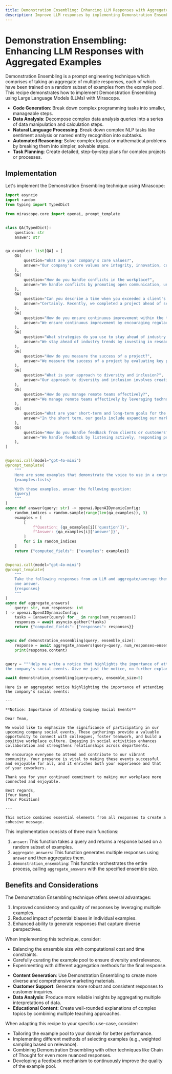```yaml
---
title: Demonstration Ensembling: Enhancing LLM Responses with Aggregated Examples
description: Improve LLM responses by implementing Demonstration Ensembling to combine outputs from multiple random subsets of examples
---
```


# Demonstration Ensembling: Enhancing LLM Responses with Aggregated Examples

Demonstration Ensembling is a prompt engineering technique which comprises of taking an aggregate of multiple responses, each of which have been trained on a random subset of examples from the example pool. This recipe demonstrates how to implement Demonstration Ensembling using Large Language Models (LLMs) with Mirascope.

<Info title="Additional Real-World Applications">
<ul>
<li><b>Code Generation</b>: Break down complex programming tasks into smaller, manageable steps.</li>
<li><b>Data Analysis</b>: Decompose complex data analysis queries into a series of data manipulation and calculation steps.</li>
<li><b>Natural Language Processing</b>: Break down complex NLP tasks like sentiment analysis or named entity recognition into subtasks.</li>
<li><b>Automated Reasoning</b>: Solve complex logical or mathematical problems by breaking them into simpler, solvable steps.</li>
<li><b>Task Planning</b>: Create detailed, step-by-step plans for complex projects or processes.</li>
</ul>
</Info>

## Implementation

Let's implement the Demonstration Ensembling technique using Mirascope:



```python
import asyncio
import random
from typing import TypedDict

from mirascope.core import openai, prompt_template


class QA(TypedDict):
    question: str
    answer: str


qa_examples: list[QA] = [
    QA(
        question="What are your company's core values?",
        answer="Our company's core values are integrity, innovation, customer-centricity, and teamwork. We believe that maintaining these values is crucial to achieving our mission and vision.",
    ),
    QA(
        question="How do you handle conflicts in the workplace?",
        answer="We handle conflicts by promoting open communication, understanding different perspectives, and seeking mutually beneficial solutions. We have clear policies and trained mediators to assist in resolving conflicts effectively.",
    ),
    QA(
        question="Can you describe a time when you exceeded a client's expectations?",
        answer="Certainly. Recently, we completed a project ahead of schedule and under budget. We also provided additional insights and recommendations that significantly benefited the client, earning their gratitude and loyalty.",
    ),
    QA(
        question="How do you ensure continuous improvement within the team?",
        answer="We ensure continuous improvement by encouraging regular training, fostering a culture of feedback, and implementing agile methodologies. We also review our processes regularly to identify areas for enhancement.",
    ),
    QA(
        question="What strategies do you use to stay ahead of industry trends?",
        answer="We stay ahead of industry trends by investing in research and development, attending industry conferences, and maintaining strong relationships with thought leaders. We also encourage our team to engage in continuous learning and innovation.",
    ),
    QA(
        question="How do you measure the success of a project?",
        answer="We measure the success of a project by evaluating key performance indicators such as client satisfaction, budget adherence, timeline compliance, and the quality of the deliverables. Post-project reviews help us to identify successes and areas for improvement.",
    ),
    QA(
        question="What is your approach to diversity and inclusion?",
        answer="Our approach to diversity and inclusion involves creating a welcoming environment for all employees, offering diversity training, and implementing policies that promote equality. We value diverse perspectives as they drive innovation and growth.",
    ),
    QA(
        question="How do you manage remote teams effectively?",
        answer="We manage remote teams effectively by leveraging technology for communication and collaboration, setting clear goals, and maintaining regular check-ins. We also ensure that remote employees feel included and supported.",
    ),
    QA(
        question="What are your short-term and long-term goals for the company?",
        answer="In the short term, our goals include expanding our market reach and enhancing our product offerings. In the long term, we aim to become industry leaders by driving innovation and achieving sustainable growth.",
    ),
    QA(
        question="How do you handle feedback from clients or customers?",
        answer="We handle feedback by listening actively, responding promptly, and taking necessary actions to address concerns. We view feedback as an opportunity for improvement and strive to exceed our clients' expectations continuously.",
    ),
]


@openai.call(model="gpt-4o-mini")
@prompt_template(
    """
    Here are some examples that demonstrate the voice to use in a corporate setting.
    {examples:lists}

    With these examples, answer the following question:
    {query}
    """
)
async def answer(query: str) -> openai.OpenAIDynamicConfig:
    random_indices = random.sample(range(len(qa_examples)), 3)
    examples = [
        [
            f"Question: {qa_examples[i]['question']}",
            f"Answer: {qa_examples[i]['answer']}",
        ]
        for i in random_indices
    ]
    return {"computed_fields": {"examples": examples}}


@openai.call(model="gpt-4o-mini")
@prompt_template(
    """
    Take the following responses from an LLM and aggregate/average them into
    one answer.
    {responses}
    """
)
async def aggregate_answers(
    query: str, num_responses: int
) -> openai.OpenAIDynamicConfig:
    tasks = [answer(query) for _ in range(num_responses)]
    responses = await asyncio.gather(*tasks)
    return {"computed_fields": {"responses": responses}}


async def demonstration_ensembling(query, ensemble_size):
    response = await aggregate_answers(query=query, num_responses=ensemble_size)
    print(response.content)


query = """Help me write a notice that highlights the importance of attending \
the company's social events. Give me just the notice, no further explanation."""

await demonstration_ensembling(query=query, ensemble_size=5)
```

    Here is an aggregated notice highlighting the importance of attending the company's social events:
    
    ---
    
    **Notice: Importance of Attending Company Social Events**
    
    Dear Team,
    
    We would like to emphasize the significance of participating in our upcoming company social events. These gatherings provide a valuable opportunity to connect with colleagues, foster teamwork, and build a positive workplace culture. Engaging in social activities enhances collaboration and strengthens relationships across departments.
    
    We encourage everyone to attend and contribute to our vibrant community. Your presence is vital to making these events successful and enjoyable for all, and it enriches both your experience and that of your coworkers.
    
    Thank you for your continued commitment to making our workplace more connected and enjoyable.
    
    Best regards,  
    [Your Name]  
    [Your Position]  
    
    --- 
    
    This notice combines essential elements from all responses to create a cohesive message.


This implementation consists of three main functions:

1. `answer`: This function takes a query and returns a response based on a random subset of examples.
2. `aggregate_answers`: This function generates multiple responses using `answer` and then aggregates them.
3. `demonstration_ensembling`: This function orchestrates the entire process, calling `aggregate_answers` with the specified ensemble size.

## Benefits and Considerations

The Demonstration Ensembling technique offers several advantages:

1. Improved consistency and quality of responses by leveraging multiple examples.
2. Reduced impact of potential biases in individual examples.
3. Enhanced ability to generate responses that capture diverse perspectives.

When implementing this technique, consider:

- Balancing the ensemble size with computational cost and time constraints.
- Carefully curating the example pool to ensure diversity and relevance.
- Experimenting with different aggregation methods for the final response.

<Info title="Additional Real-World Applications">
<ul>
<li><b>Content Generation</b>: Use Demonstration Ensembling to create more diverse and comprehensive marketing materials.</li>
<li><b>Customer Support</b>: Generate more robust and consistent responses to customer inquiries.</li>
<li><b>Data Analysis</b>: Produce more reliable insights by aggregating multiple interpretations of data.</li>
<li><b>Educational Content</b>: Create well-rounded explanations of complex topics by combining multiple teaching approaches.</li>
</ul>
</Info>

When adapting this recipe to your specific use-case, consider:

- Tailoring the example pool to your domain for better performance.
- Implementing different methods of selecting examples (e.g., weighted sampling based on relevance).
- Combining Demonstration Ensembling with other techniques like Chain of Thought for even more nuanced responses.
- Developing a feedback mechanism to continuously improve the quality of the example pool.


